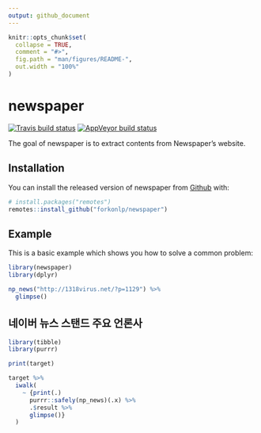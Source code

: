 ```yaml
---
output: github_document
---
```


<!-- README.md is generated from README.Rmd. Please edit that file -->

```r
knitr::opts_chunk$set(
  collapse = TRUE,
  comment = "#>",
  fig.path = "man/figures/README-",
  out.width = "100%"
)
```
# newspaper

<!-- badges: start -->
[![Travis build status](https://travis-ci.org/forkonlp/newspaper.svg?branch=master)](https://travis-ci.org/forkonlp/newspaper)
[![AppVeyor build status](https://ci.appveyor.com/api/projects/status/github/forkonlp/newspaper?branch=master&svg=true)](https://ci.appveyor.com/project/forkonlp/newspaper)
<!-- badges: end -->


The goal of newspaper is to extract contents from Newspaper's website.

## Installation

You can install the released version of newspaper from [Github](https://github.com/forkonlp/newspaper) with:

``` r
# install.packages("remotes")
remotes::install_github("forkonlp/newspaper")
```

## Example

This is a basic example which shows you how to solve a common problem:

```r
library(newspaper)
library(dplyr)

np_news("http://1318virus.net/?p=1129") %>% 
  glimpse()

```

## 네이버 뉴스 스탠드 주요 언론사

```r
library(tibble)
library(purrr)

print(target)

target %>% 
  iwalk(
    ~ {print(.)
      purrr::safely(np_news)(.x) %>% 
      .$result %>% 
      glimpse()}
  )
```
